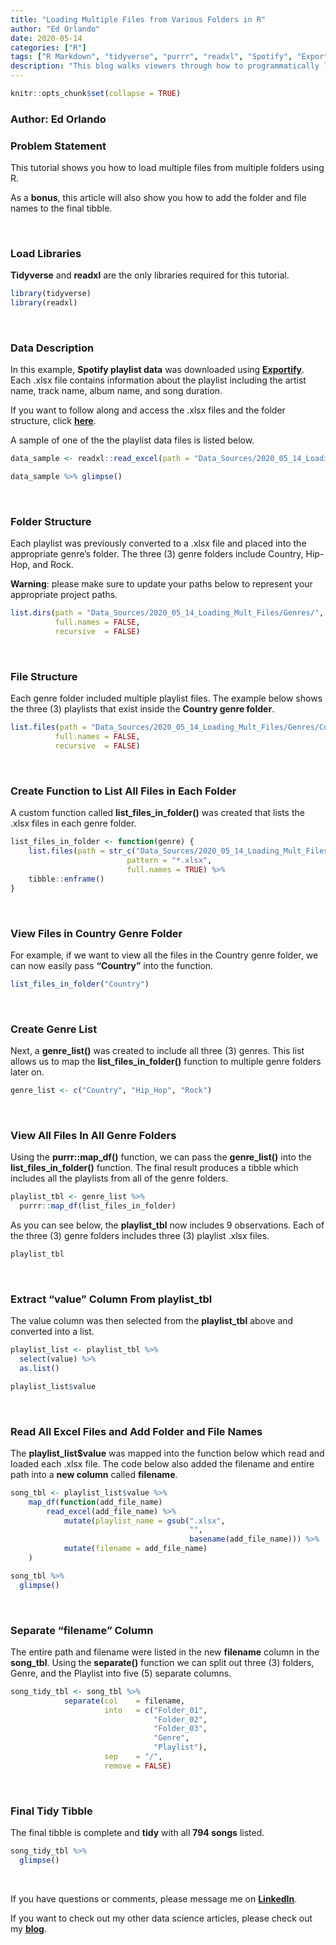 ```yaml
---
title: "Loading Multiple Files from Various Folders in R"
author: "Ed Orlando"
date: 2020-05-14
categories: ["R"]
tags: ["R Markdown", "tidyverse", "purrr", "readxl", "Spotify", "Exportify", "R Studio", "map", "function"]
description: "This blog walks viewers through how to programmatically load multiple files from multiple folders using R.  It also shows them how to add the file and folder names to the tibble using the map function."
---
```


```r
knitr::opts_chunk$set(collapse = TRUE)
```

### Author: Ed Orlando

### Problem Statement

This tutorial shows you how to load multiple files from multiple folders using R.  

As a **bonus**, this article will also show you how to add the folder and file names to the final tibble.

<br>

### Load Libraries
**Tidyverse** and **readxl** are the only libraries required for this tutorial.

```r
library(tidyverse)
library(readxl)
```

<br>

### Data Description
In this example, **Spotify playlist data** was downloaded using **[Exportify](<https://rawgit.com/watsonbox/exportify/master/exportify.html>)**.  Each .xlsx file contains information about the playlist including the artist name, track name, album name, and song duration.

If you want to follow along and access the .xlsx files and the folder structure, click **[here](https://ed-orlando07.netlify.app/zip_files/Genres.zip)**.

A sample of one of the the playlist data files is listed below.

```r
data_sample <- readxl::read_excel(path = "Data_Sources/2020_05_14_Loading_Mult_Files/Genres/Country/90s_country.xlsx")
```
```r
data_sample %>% glimpse()
```

<br>

### Folder Structure

Each playlist was previously converted to a .xlsx file and placed into the appropriate genre's folder.  The three (3) genre folders include Country, Hip-Hop, and Rock.

**Warning**: please make sure to update your paths below to represent your appropriate project paths.

```r
list.dirs(path = "Data_Sources/2020_05_14_Loading_Mult_Files/Genres/", 
          full.names = FALSE, 
          recursive  = FALSE)
```

<br>

### File Structure

Each genre folder included multiple playlist files.  The example below shows the three (3) playlists that exist inside the **Country genre folder**.

```r
list.files(path = "Data_Sources/2020_05_14_Loading_Mult_Files/Genres/Country/", 
          full.names = FALSE, 
          recursive  = FALSE)
```

<br>

### Create Function to List All Files in Each Folder

A custom function called **list_files_in_folder()** was created that lists the .xlsx files in each genre folder. 

```r
list_files_in_folder <- function(genre) {
    list.files(path = str_c("Data_Sources/2020_05_14_Loading_Mult_Files/Genres/", genre),
                          pattern = "*.xlsx", 
                          full.names = TRUE) %>% 
    tibble::enframe()
}
```

<br>


### View Files in Country Genre Folder
For example, if we want to view all the files in the Country genre folder, we can now easily pass **"Country"** into the function.

```r
list_files_in_folder("Country")
```

<br>

### Create Genre List
Next, a **genre_list()** was created to include all three (3) genres.  This list allows us to map the **list_files_in_folder()** function to multiple genre folders later on.
```r
genre_list <- c("Country", "Hip_Hop", "Rock")
```

<br>

### View All Files In All Genre Folders
Using the **purrr::map_df()** function, we can pass the **genre_list()** into the **list_files_in_folder()** function.  The final result produces a tibble which includes all the playlists from all of the genre folders.

```r
playlist_tbl <- genre_list %>% 
  purrr::map_df(list_files_in_folder)
```

As you can see below, the **playlist_tbl** now includes 9 observations.  Each of the three (3) genre folders includes three (3) playlist .xlsx files.  

```r
playlist_tbl
```

<br>

### Extract "value" Column From playlist_tbl
The value column was then selected from the **playlist_tbl** above and converted into a list.  

```r
playlist_list <- playlist_tbl %>%
  select(value) %>%
  as.list()

playlist_list$value
```

<br>

### Read All Excel Files and Add Folder and File Names

The **playlist_list$value** was mapped into the function below which read and loaded each .xlsx file.  The code below also added the filename and entire path into a **new column** called **filename**.

```r
song_tbl <- playlist_list$value %>% 
    map_df(function(add_file_name)
        read_excel(add_file_name) %>%
            mutate(playlist_name = gsub(".xlsx", 
                                        "", 
                                        basename(add_file_name))) %>%
            mutate(filename = add_file_name)
    )
```

```r
song_tbl %>% 
  glimpse()
```

<br>

### Separate "filename" Column

The entire path and filename were listed in the new **filename** column in the **song_tbl**.  Using the **separate()** function we can split out three (3) folders, Genre, and the Playlist into five (5) separate columns.

```r
song_tidy_tbl <- song_tbl %>% 
            separate(col    = filename, 
                     into   = c("Folder_01", 
                                "Folder_02", 
                                "Folder_03", 
                                "Genre", 
                                "Playlist"),
                     sep    = "/",
                     remove = FALSE)
```

<br>

### Final Tidy Tibble

The final tibble is complete and **tidy** with all **794 songs** listed.  
```r
song_tidy_tbl %>% 
  glimpse()
```

<br>

If you have questions or comments, please message me on **[LinkedIn](<https://www.linkedin.com/in/edorlando07/>)**.

If you want to check out my other data science articles, please check out my **[blog](<https://ed-orlando07.netlify.app/>)**.

